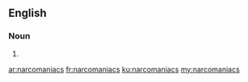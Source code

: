 ==English==

===Noun===
{{head|en|plural}}

# {{plural of|narcomaniac|lang=en}}

[[ar:narcomaniacs]]
[[fr:narcomaniacs]]
[[ku:narcomaniacs]]
[[my:narcomaniacs]]